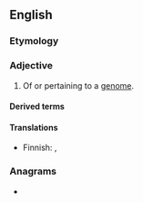 ==English==

===Etymology===
{{suffix|en|genome|ic}}

===Adjective===
{{en-adj|-}}

# {{lb|en|genetics}} Of or pertaining to a [[genome]].

====Derived terms====
{{der3|en
|epigenomic
|phylogenomic
|metagenomic
|postgenomic
|genomically
|intergenomic
|intragenomic
|pharmacogenomic
|subgenomic
|extragenomic
|genomic plasticity
|genomic equivalence
|nongenomic
|oncogenomic
|neurogenomic
|pregenomic
|macrogenomic
|multigenomic}}

====Translations====
{{trans-top|of or pertaining to a genome}}
* Finnish: {{t|fi|genominen}}, {{t+|fi|genomi|alt=genomi-}}
{{trans-mid}}
{{trans-bottom}}

===Anagrams===
* {{anagrams|en|a=cegimno|comeing}}